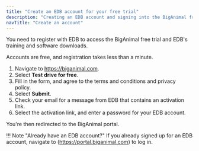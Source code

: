 ```yaml
---
title: "Create an EDB account for your free trial"
description: "Creating an EDB account and signing into the BigAnimal free trial portal"
navTitle: "Create an account" 
---
```


You need to register with EDB to access the BigAnimal free trial and EDB's training and software downloads.

Accounts are free, and registration takes less than a minute.

1. Navigate to <https://biganimal.com>.
2. Select **Test drive for free**.
3. Fill in the form, and agree to the terms and conditions and privacy policy.
4. Select **Submit**.
5. Check your email for a message from EDB that contains an activation link.
6. Select the activation link, and enter a password for your EDB account.

You're then redirected to the BigAnimal portal.

!!! Note "Already have an EDB account?"
    If you already signed up for an EDB account, navigate to (https://portal.biganimal.com) to log in. 